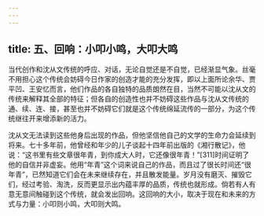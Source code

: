 ```yaml
---
---
---
```

title: 五、回响：小叩小鸣，大叩大鸣
---




当代创作和沈从文传统的呼应、对话，无论自觉还是不自觉，已经渐显气象。丝毫不用担心这个传统会妨碍今日作家的创造才能的充分发挥，即以上面所论余华、贾平凹、王安忆而言，他们作品的各自独特的品质朗然在目，当然不可能以沈从文的传统来解释其全部的特征；但各自的创造性也并不妨碍这些作品与沈从文传统的通、续、连、接，甚至也并不妨碍它们就是这个传统绵延流传的一部分，为这个传统继往开来增添新的活力。

沈从文无法读到这些他身后出现的作品，但他坚信他自己的文学的生命力会延续到将来。七十多年前，他曾经和年少的儿子谈起十四年前出版的《湘行散记》，他说：“这书里有些文章很年青，到你成大人时，它还像很年青！”[311]时间证明了他的自信并非虚妄。他用“年青”这个词来说自己的作品，而且过了很长时间还“很年青”，已然知道它们会在未来继续存在，并且散发能量。岁月没有磨灭、摧毁它们，经过考验、淘洗，反而更显示出内蕴丰厚的品质，传统也就形成。倘若有人有意无意间触碰到这个传统，就会发出回响。这回响的大小，取决于现在和未来的方式与力量：小叩则小鸣，大叩则大鸣。